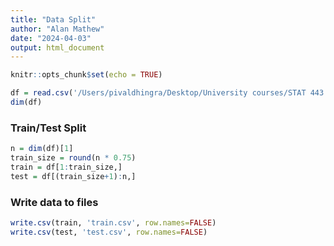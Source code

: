 ```yaml
---
title: "Data Split"
author: "Alan Mathew"
date: "2024-04-03"
output: html_document
---
```


```r
knitr::opts_chunk$set(echo = TRUE)
```


```r
df = read.csv('/Users/pivaldhingra/Desktop/University courses/STAT 443 project /Data_Group24.csv')
dim(df)
```

### Train/Test Split

```r
n = dim(df)[1]
train_size = round(n * 0.75)
train = df[1:train_size,]
test = df[(train_size+1):n,]
```

### Write data to files

```r
write.csv(train, 'train.csv', row.names=FALSE)
write.csv(test, 'test.csv', row.names=FALSE)
```

